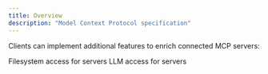 ```yaml
---
title: Overview
description: "Model Context Protocol specification"
---
```



Clients can implement additional features to enrich connected MCP servers:

<CardGroup cols={3}>
  <Card title="Roots" icon="folder" href="/specification/draft/client/roots">
    Filesystem access for servers
  </Card>
  <Card title="Sampling" icon="code" href="/specification/draft/client/sampling">
    LLM access for servers
  </Card>
</CardGroup>
